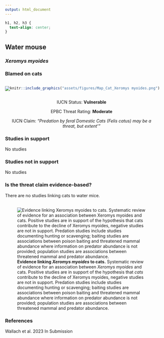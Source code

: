 ```yaml
---
output: html_document
---
```

```css
h1, h2, h3 {
  text-align: center;
}
```

## **Water mouse**
### *Xeromys myoides*
### Blamed on cats

:::: {style="display: flex;"}

[![](assets/photos/Xeromys myoides.png)](https://www.inaturalist.org/photos/75340382?size=original)

::: {}

:::

::: {}
  ```r
  knitr::include_graphics("assets/figures/Map_Cat_Xeromys myoides.png")
  ```
:::

::::
<center>
IUCN Status: **Vulnerable**

EPBC Threat Rating: **Moderate**

IUCN Claim: *"Predation by feral Domestic Cats (Felis catus) may be a threat, but extent'"*

</center>

### Studies in support

No studies

### Studies not in support

No studies

### Is the threat claim evidence-based?

There are no studies linking cats to water mice.
<br>
<br>

![**Evidence linking *Xeromys myoides* to cats.** Systematic review of evidence for an association between *Xeromys myoides* and cats. Positive studies are in support of the hypothesis that *cats* contribute to the decline of Xeromys myoides, negative studies are not in support. Predation studies include studies documenting hunting or scavenging; baiting studies are associations between poison baiting and threatened mammal abundance where information on predator abundance is not provided; population studies are associations between threatened mammal and predator abundance.](assets/figures/Main_Evidence_Cat_Xeromys myoides.png)

### References



Wallach et al. 2023 In Submission

